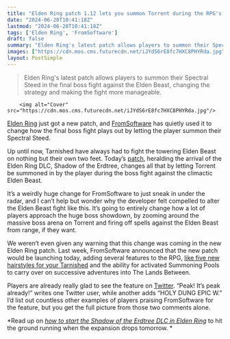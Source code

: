 ```yaml
---
title: "Elden Ring patch 1.12 lets you summon Torrent during the RPG's final boss fight after 2 long years, and fans are losing it: 'It's peak already!'"
date: "2024-06-20T10:41:18Z"
lastmod: "2024-06-20T10:41:18Z"
tags: ['Elden Ring', 'FromSoftware']
draft: false
summary: "Elden Ring's latest patch allows players to summon their Spectral Steed in the final boss fight against the Elden Beast, changing the strategy and making the fight more manageable."
images: ["https://cdn.mos.cms.futurecdn.net/iJYdS6rE8fc7HXC8PHYRda.jpg"]
layout: PostSimple
---
```

> Elden Ring's latest patch allows players to summon their Spectral Steed in the final boss fight against the Elden Beast, changing the strategy and making the fight more manageable.


        <img alt="Cover" src="https://cdn.mos.cms.futurecdn.net/iJYdS6rE8fc7HXC8PHYRda.jpg"/>
        
[Elden Ring](https://www.gamesradar.com/elden-ring-guide/) just got a new patch, and [FromSoftware](https://www.gamesradar.com/tag/fromsoftware/) has quietly used it to change how the final boss fight plays out by letting the player summon their Spectral Steed.

Up until now, Tarnished have always had to fight the towering Elden Beast on nothing but their own two feet. Today’s [patch](https://en.bandainamcoent.eu/elden-ring/news/elden-ring-patch-notes-version-112?utm_source=SM_Official&utm_medium=official_post&utm_campaign=ER-Patch-112), heralding the arrival of the Elden Ring DLC, Shadow of the Erdtree, changes all that by letting Torrent be summoned in by the player during the boss fight against the climactic Elden Beast.

It’s a weirdly huge change for FromSoftware to just sneak in under the radar, and I can’t help but wonder why the developer felt compelled to alter the Elden Beast fight like this. It’s going to entirely change how a lot of players approach the huge boss showdown, by zooming around the massive boss arena on Torrent and firing off spells against the Elden Beast from range, if they want. 

We weren’t even given any warning that this change was coming in the new Elden Ring patch. Last week, FromSoftware announced that the new patch would be launching today, adding several features to the RPG, [like five new hairstyles for your Tarnished](https://www.gamesradar.com/games/rpg/elden-ring-gets-huge-quality-of-life-features-patch-right-before-shadow-of-the-erdtree-including-an-inventory-change-ive-wanted-for-years/) and the ability for activated Summoning Pools to carry over on successive adventures into The Lands Between. 

Players are already really glad to see the feature on [Twitter](https://x.com/ELDENRING/status/1803730149923266909). “Peak! It’s peak already!” writes one Twitter user, while another adds “HOLY DUNG EPIC W.” I’d list out countless other examples of players praising FromSoftware for the feature, but you get the full picture from those two comments alone. 

*Read up on *[<em>how to start the Shadow of the Erdtree DLC in Elden Ring</em>](https://www.gamesradar.com/games/action/how-to-start-shadow-of-the-erdtree-dlc/)* to hit the ground running when the expansion drops tomorrow. *
        